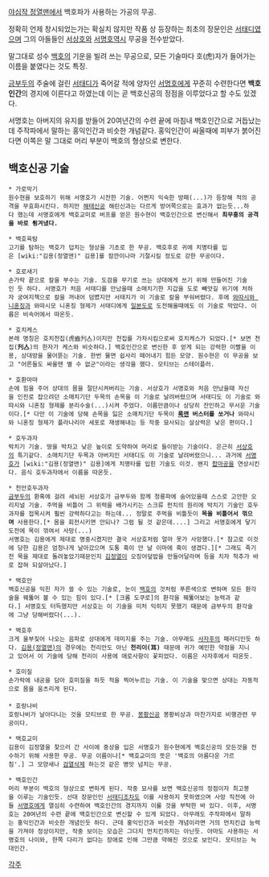 [[야심작 정열맨]]에서 백호파가 사용하는 가공의 무공.

정확히 언제 창시되었는가는 확실치 않지만 작품 상 등장하는 최초의 장문인은 [[서태디]]였으며 그의 아들들인 [[서상호]]와 [[서명호]]역시 무공을 전수받았다.

말그대로 성수 [[백호]]의 기운을 빌려 쓰는 무공으로, 모든 기술마다 호(虎)자가 들어가는 이름을 붙였다는 것도 특징. 

[[금부두]]의 주술에 걸린 [[서태디]]가 죽어갈 적에 양자인 [[서명호]]에게 꾸준히 수련한다면 '''백호인간'''의 경지에 이른다고 하였는데 이는 곧 백호신공의 정점을 이루었다고 할 수도 있겠다.

서명호는 아버지의 유지를 받들어 20여년간의 수련 끝에 마침내 백호인간으로 거듭났는데 주작파에서 말하는 홍익인간과 비슷한 개념같다. 홍익인간이 싸울때에 피부가 붉어진다면 이쪽은 말 그대로 머리 부분이 백호의 형상으로 변한다. 

== 백호신공 기술 ==

 * 가로막기
 원수현을 보호하기 위해 서명호가 시전한 기술. 어쩐지 익숙한 방패(...)가 등장해 적의 공격을 무효화시킨다. 하지만 [[해태신공]] 해린신과는 다르게 방어쪽으로는 효과가 없는듯...하다 했는데 서명호에게 백호교미로 버프를 얻은 원수현이 백호인간으로 변신해서 '''최무홍의 공격을 바로 튕겨냈다.'''

 * 백호육탐
 고기를 탐하는 백호가 덥치는 형상을 기초로 한 무공. 백호후로 귀에 치명타를 입은 [wiki:"김용(정열맨)" 김용]를 잠깐이나마 기절시킬 정도로 강한 무공이다.

 * 호로새기
 손가락 끝으로 칼을 부수는 기술. 도검을 무기로 쓰는 상대에게 쓰기 위해 만들어진 기술인 듯 하다. 서명호가 처음 서태디를 만났을때 소매치기한 지갑을 도로 빼앗길 위기에 처하자 궁여지책으로 칼을 꺼내어 덤볐지만 서태지가 이 기술로 칼을 부숴버렸다. 후에 [[와따시와 니혼징]]과 와따시모 니혼징 형제가 서태디에게 [[일본도]]로 도전해올때에도 이 기술로 막았다. 이름은 비속어에서 따온듯.

 * 호치케스
 본래 명칭은 호치천집(虎齒刋亼)이지만 천집를 가차시킴으로써 호치케스가 되었다.[* 보면 천집('''刋亼''')의 한자가 케스와 비슷하다.] 백호인간으로 변신한 후 얻게 되는 강력한 이빨을 이용, 상대방을 물어뜯는 기술. 한번 물면 쉽사리 떼어내기 힘든 모양. 원수현은 이 무공을 보고 "어른들도 싸울땐 별 수 없군"이라는 생각을 했다. 모티브는 스테이플러.

 * 호환마마
 손에 힘을 주어 상대의 몸을 절단시켜버리는 기술. 서상호가 서명호와 처음 만났을때 자신을 인진로 잡으려던 소매치기단 두목의 손목을 이 기술로 날려버렸으며 서태디도 이 기술로 와따시와 니혼징 형제를 분리수술(...)시켜 주었다. 이름만큼이나 상당히 잔인하고 무서운 기술이다.[* 다만 이 기술에 당해 손목을 잃은 소매치기단 두목이 '''[[록맨]] 버스터를 쏘거나''' 와따시와 니혼징 형제가 플라나리아 세포로 재생해내는 등 작중 묘사되는 살상력은 낮은 편이다.]

 * 호두과자
 박치기 기술. 땅을 박차고 낮은 높이로 도약하여 머리로 들이받는 기술이다. 은근히 [[서상호]]의 특기같다. 소매치기단 두목과 아버지인 서태디도 이 기술로 날려버렸으니... 과거에 [[서명호]]가 [wiki:"김용(정열맨)" 김용]에게 치명타를 입힌 기술도 이것. 왠지 [[합마공]]을 연상시킨다. 음식 호두과자에서 이름을 따온듯.

 * 천안호두과자
 [[금부두]]의 환혹에 걸려 세뇌된 서상호가 금부두와 함께 청룡파에 숨어있을때 스스로 고안한 오리지널 기술. 주먹을 비틀어 그 위력을 배가시키는 스크류 펀치의 원리에 박치기 기술인 호두과자를 접목시켜 훨씬 강력하다고는 하는데... 정말로 주먹을 비틀듯이 '''목을 비틀어서 꺾으며''' 사용한다.[* 몸을 회전시키면 안되나? 그럼 될 것 같은데....] 그리고 서명호에게 닿기도전에 목이 꺾여서 사망(...)
 서명호는 김용에게 제대로 명중시켰지만 결국 서상호처럼 얼마 못가 사망했다.[* 참고로 이것에 당한 김용은 엄청나게 날아갔으며 도통 혹이 안 날 이마에 혹이 생겼다.][* 그래도 죽기전 목을 제대로 돌려놓았기때문인지 [[김정열]]이 오징어덮밥을 만들어달라며 등을 치자 척추가 바로 잡혀 되살아났다.]

 * 백호안
 백호신공을 익힌 자가 쓸 수 있는 기술로, 눈이 [[백호]]의 것처럼 푸른색으로 변하며 모든 환각술을 꿰뚫어 볼 수 있는 힘이 있다.[* [크롬 도쿠로]의 환각을 꿰뚫어보는 능력과 같다.] 서명호도 터득했지만 서상호는 이 기술을 미처 익히지 못했기 때문에 금부두의 환각술에 그냥 당해버렸다(...).

 * 백호후
 크게 울부짖어 나오는 음파로 상대에게 데미지를 주는 기술. 아무래도 [[사자후]]의 패러디인듯 하다. [[김용(정열맨)]]의 경우에는 천리안도 아닌 '''천리이(耳)''' 때문에 귀가 예민한 약점을 지니고 있어서 이 기술에 당해 천리이 사용에 애로사항이 꽃피었다. 이름은 사자후에서 따온듯.

 * 호미질
 손가락에 내공을 담아 호미질을 하듯 적을 찍어누르는 기술. 이 기술을 맞으면 상대는 자동적으로 몸을 움츠리게 된다.
 
 * 호랑나비
 호랑나비가 날아다니는 것을 모티브로 한 무공. [[봉황신공]] 봉황비상과 마찬가지로 비행관련 무공이다.

 * 백호교미
 김용이 김정열을 찾으러 간 사이에 중상을 입은 서명호가 원수현에게 백호신공의 모든것을 전수하기 위해 사용한 무공. 무공 이름이나[* 백호교미의 뜻은 '백호의 아름다운 가르침'.] 그 모양새나 [[검열삭제]] 하는것 같은 병맛 넘치는 무공.

 * 백호인간
 머리 부분이 백호의 형상으로 변하게 된다. 작중 묘사를 보면 백호신공의 정점이자 최고봉을 이루는 기술인듯. 선대 장문인인 [[서태디]]조차도 이를 사용하지 못하였으며 사망 직전에 아들 [[서명호]]에게 열심히 수련하여 백호인간의 경지까지 이룰 것을 부탁한 바 있다. 이후, 서명호는 20여년의 수련 끝에 백호인간으로 변신할 수 있게 되었다. 아무래도 주작파에서 말하는 홍익인간과 비슷한 개념인듯 하다. 근데 홍익인간과 비슷한 개념이라면 거의 먼치킨급 능력을 가져야 정상이지만, 작중 보이는 모습은 그다지 먼치킨까지는 아닌듯. 아마도 사용하는 서명호의 나이와, 한쪽 다리가 없다는 장애로 인해 그만큼 약해진 것으로 보인다. 모티브는 늑대인간.




[[각주]]

